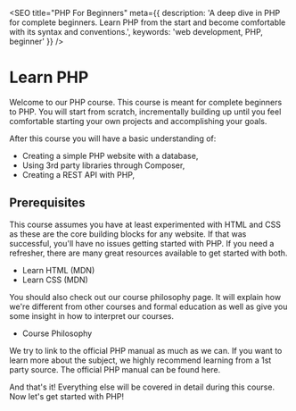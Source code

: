 
<SEO
  title="PHP For Beginners"
  meta={{
    description: 'A deep dive in PHP for complete beginners. Learn PHP from the start and become comfortable with its syntax and conventions.',
    keywords: 'web development, PHP, beginner'
  }}
/>

# Learn PHP

Welcome to our PHP course. This course is meant for complete beginners to PHP.
You will start from scratch, incrementally building up until you feel comfortable starting your own projects and accomplishing your goals.

After this course you will have a basic understanding of:
* Creating a simple PHP website with a database,
* Using 3rd party libraries through Composer,
* Creating a REST API with PHP,

## Prerequisites

This course assumes you have at least experimented with HTML and CSS as these are the core building blocks for any website.
If that was successful, you'll have no issues getting started with PHP. If you need a refresher,
there are many great resources available to get started with both.

* <Link href="https://developer.mozilla.org/en-US/docs/Glossary/HTML" target="_blank">Learn HTML (MDN)</Link>
* <Link href="https://developer.mozilla.org/en-US/docs/Glossary/CSS" target="_blank">Learn CSS (MDN)</Link>

You should also check out our course philosophy page.
It will explain how we're different from other courses and formal education as well as give you some insight in how to interpret our courses.

* <Link href="/courses/philosophy" target="_blank">Course Philosophy</Link>

We try to link to the official PHP manual as much as we can.
If you want to learn more about the subject, we highly recommend learning from a 1st party source.
The official PHP manual can be found <Link href="https://www.php.net/">here</Link>.

And that's it! Everything else will be covered in detail during this course.
Now let's get started with PHP!

<ChapterNavigator next="/courses/php-beginners/01-what-is-php" />
